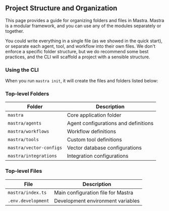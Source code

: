 ## Project Structure and Organization

This page provides a guide for organizing folders and files in Mastra. Mastra is a modular framework, and you can use any of the modules separately or together.

You could write everything in a single file (as we showed in the quick start), or separate each agent, tool, and workflow into their own files. We don't enforce a specific folder structure, but we do recommend some best practices, and the CLI will scaffold a project with a sensible structure.

### Using the CLI

When you run `mastra init`, it will create the files and folders listed below:

### Top-level Folders

| Folder                  | Description                          |
| ----------------------- | ------------------------------------ |
| `mastra`                | Core application folder              |
| `mastra/agents`         | Agent configurations and definitions |
| `mastra/workflows`      | Workflow definitions                 |
| `mastra/tools`          | Custom tool definitions              |
| `mastra/vector-configs` | Vector database configurations       |
| `mastra/integrations`   | Integration configurations           |

### Top-level Files

| File               | Description                        |
| ------------------ | ---------------------------------- |
| `mastra/index.ts`  | Main configuration file for Mastra |
| `.env.development` | Development environment variables  |
